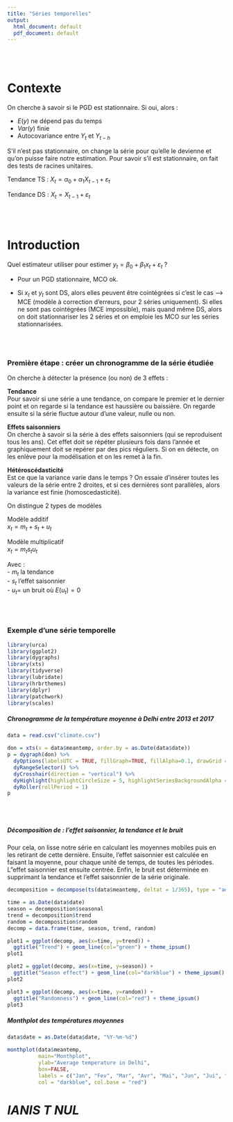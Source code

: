 ```yaml
---
title: "Séries temporelles"
output:
  html_document: default
  pdf_document: default
---
```


<br>
\

# Contexte 

On cherche à savoir si le PGD est stationnaire. Si oui, alors :

- $E(y)$ ne dépend pas du temps\
- $Var(y)$ finie\
- Autocovariance entre $Y_t$ et $Y_{t-h}$

S'il n'est pas stationnaire, on change la série pour qu'elle le devienne et qu'on puisse faire notre estimation. Pour savoir s'il est stationnaire, on fait des tests de racines unitaires. 

Tendance TS : $X_t = \alpha_0 + \alpha_1 X_{t-1} + \varepsilon_t$

Tendance DS : $X_t = X_{t-1} + \varepsilon_t$






<br>
\

# Introduction

Quel estimateur utiliser pour estimer $y_t = \beta_0 + \beta_1 x_t + \varepsilon_t$ ?

- Pour un PGD stationnaire, MCO ok. 

- Si $x_t$ et $y_t$ sont DS, alors elles peuvent être cointégrées si c'est le cas --> MCE (modèle à correction d'erreurs, pour 2 séries uniquement). Si elles ne sont pas cointégrées (MCE impossible), mais quand même DS, alors on doit stationnariser les 2 séries et on emploie les MCO sur les séries stationnarisées. 

<br>
\

### Première étape : créer un chronogramme de la série étudiée

On cherche à détecter la présence (ou non) de 3 effets :

**Tendance**\
Pour savoir si une série a une tendance, on compare le premier et le dernier point et on regarde si la tendance est haussière ou baissière. On regarde ensuite si la série fluctue autour d'une valeur, nulle ou non.

**Effets saisonniers**\
On cherche à savoir si la série à des effets saisonniers (qui se reproduisent tous les ans). Cet effet doit se répéter plusieurs fois dans l'année et graphiquement doit se repérer par des pics réguliers. Si on en détecte, on les enlève pour la modélisation et on les remet à la fin. 

**Hétéroscédasticité**\
Est ce que la variance varie dans le temps ? On essaie d'insérer toutes les valeurs de la série entre 2 droites, et si ces dernières sont parallèles, alors la variance est finie (homoscedasticité).

On distingue 2 types de modèles

Modèle additif\
$x_t = m_t + s_t + u_t$

Modèle multiplicatif\
$x_t = m_t s_t u_t$

Avec :\
- $m_t$ la tendance\
- $s_t$ l'effet saisonnier\
- $u_t =$ un bruit où $E(u_t) = 0$\

<br>
\

### Exemple d'une série temporelle


```r
library(urca)
library(ggplot2)
library(dygraphs)
library(xts)          
library(tidyverse)
library(lubridate)
library(hrbrthemes)
library(dplyr)
library(patchwork)
library(scales)
```

##### Chronogramme de la température moyenne à Delhi entre 2013 et 2017

```r
data = read.csv("climate.csv")

don = xts(x = data$meantemp, order.by = as.Date(data$date))
p = dygraph(don) %>%
  dyOptions(labelsUTC = TRUE, fillGraph=TRUE, fillAlpha=0.1, drawGrid = FALSE, colors="#D8AE5A") %>%
  dyRangeSelector() %>%
  dyCrosshair(direction = "vertical") %>%
  dyHighlight(highlightCircleSize = 5, highlightSeriesBackgroundAlpha = 0.2, hideOnMouseOut = FALSE)  %>%
  dyRoller(rollPeriod = 1)
p
```

\
<br>

##### Décomposition de : l'effet saisonnier, la tendance et le bruit

Pour cela, on lisse notre série en calculant les moyennes mobiles puis en les retirant de cette dernière. Ensuite, l'effet saisonnier est calculée en faisant la moyenne, pour chaque unité de temps, de toutes les périodes. L"effet saisonnier est ensuite centrée. Enfin, le bruit est déterminée en supprimant la tendance et l'effet saisonnier de la série originale.


```r

decomposition = decompose(ts(data$meantemp, deltat = 1/365), type = "additive")

time = as.Date(data$date)
season = decomposition$seasonal
trend = decomposition$trend
random = decomposition$random
decomp = data.frame(time, season, trend, random)

plot1 = ggplot(decomp, aes(x=time, y=trend)) +
  ggtitle("Trend") + geom_line(col="green") + theme_ipsum()
plot1

plot2 = ggplot(decomp, aes(x=time, y=season)) +
  ggtitle("Season effect") + geom_line(col="darkblue") + theme_ipsum()
plot2

plot3 = ggplot(decomp, aes(x=time, y=random)) +
  ggtitle("Randomness") + geom_line(col="red") + theme_ipsum()
plot3
``` 

##### Monthplot des températures moyennes

```r
data$date = as.Date(data$date, "%Y-%m-%d")

monthplot(data$meantemp,
          main="Monthplot",
          ylab="Average temperature in Delhi",
          box=FALSE,
          labels = c("Jan", "Fev", "Mar", "Avr", "Mai", "Jun", "Jui", "Aou", "Sep", "Oct", "Nov", "Dec"),
          col = "darkblue", col.base = "red")
```

# ***IANIS T NUL***










\
\
\
\
\
<br>
<br>
<br>
<br>


